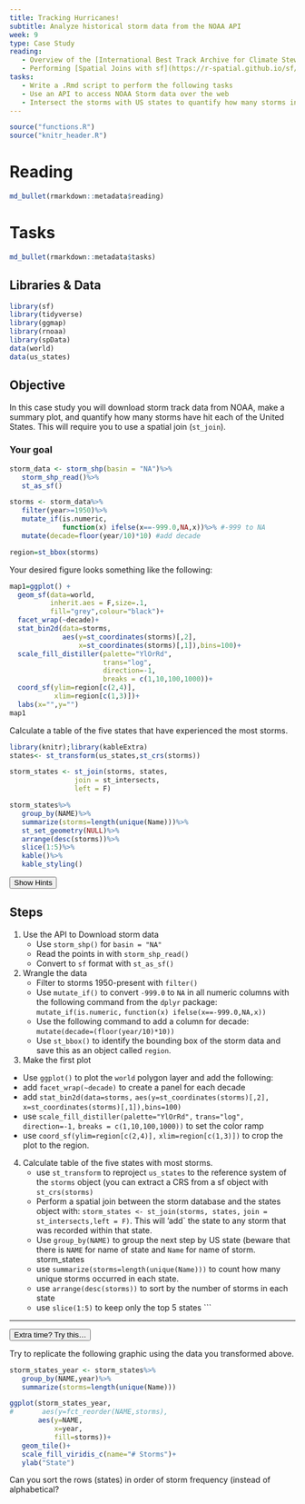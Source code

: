 ```yaml
---
title: Tracking Hurricanes!
subtitle: Analyze historical storm data from the NOAA API
week: 9
type: Case Study
reading:
   - Overview of the [International Best Track Archive for Climate Stewardship (IBTrACS)](https://www.ncdc.noaa.gov/ibtracs/index.php?name=ibtracs-data-access)
   - Performing [Spatial Joins with sf](https://r-spatial.github.io/sf/reference/st_join.html)
tasks:
   - Write a .Rmd script to perform the following tasks
   - Use an API to access NOAA Storm data over the web
   - Intersect the storms with US states to quantify how many storms in the database have hit each state.
---
```


```r
source("functions.R")
source("knitr_header.R")
```

# Reading

```r
md_bullet(rmarkdown::metadata$reading)
```

# Tasks

```r
md_bullet(rmarkdown::metadata$tasks)
```

## Libraries & Data

```r
library(sf)
library(tidyverse)
library(ggmap)
library(rnoaa)
library(spData)
data(world)
data(us_states)
```

## Objective

In this case study you will download storm track data from NOAA, make a summary plot, and quantify how many storms have hit each of the United States.  This will require you to use a spatial join (`st_join`).

### Your goal
```r
storm_data <- storm_shp(basin = "NA")%>%
   storm_shp_read()%>%
   st_as_sf()
```

```r
storms <- storm_data%>%
   filter(year>=1950)%>%
   mutate_if(is.numeric, 
             function(x) ifelse(x==-999.0,NA,x))%>% #-999 to NA
   mutate(decade=floor(year/10)*10) #add decade

region=st_bbox(storms)
```
Your desired figure looks something like the following:
```r
map1=ggplot() +
  geom_sf(data=world,
          inherit.aes = F,size=.1,
          fill="grey",colour="black")+
  facet_wrap(~decade)+
  stat_bin2d(data=storms,
             aes(y=st_coordinates(storms)[,2],
                 x=st_coordinates(storms)[,1]),bins=100)+
  scale_fill_distiller(palette="YlOrRd",
                       trans="log",
                       direction=-1,
                       breaks = c(1,10,100,1000))+
  coord_sf(ylim=region[c(2,4)],
           xlim=region[c(1,3)])+
  labs(x="",y="")
map1
```


Calculate a table of the five states that have experienced the most storms.
```r
library(knitr);library(kableExtra)
states<- st_transform(us_states,st_crs(storms))

storm_states <- st_join(storms, states, 
                join = st_intersects, 
                left = F)

storm_states%>%
   group_by(NAME)%>%
   summarize(storms=length(unique(Name)))%>%
   st_set_geometry(NULL)%>%
   arrange(desc(storms))%>%
   slice(1:5)%>%
   kable()%>%
   kable_styling()
```


<div class="well">
<button data-toggle="collapse" class="btn btn-primary btn-sm round" data-target="#demo1">Show Hints</button>
<div id="demo1" class="collapse">

## Steps

1. Use the API to Download storm data
   * Use `storm_shp()` for `basin = "NA"`
   * Read the points in with `storm_shp_read()`
   * Convert to `sf` format with `st_as_sf()`
2. Wrangle the data
   * Filter to storms 1950-present with `filter()`
   * Use `mutate_if()` to convert `-999.0` to `NA` in all numeric columns with the following command from the `dplyr` package: `mutate_if(is.numeric,` `function(x) ifelse(x==-999.0,NA,x))`
   * Use the following command to add a column for decade: `mutate(decade=(floor(year/10)*10))`
   * Use `st_bbox()` to identify the bounding box of the storm data and save this as an object called `region`.
3.  Make the first plot
   * Use `ggplot()` to plot the `world` polygon layer and add the following:
   * add `facet_wrap(~decade)` to create a panel for each decade
   * add `stat_bin2d(data=storms,` `aes(y=st_coordinates(storms)[,2],` `x=st_coordinates(storms)[,1]),bins=100)`
   * use 
`scale_fill_distiller(palette="YlOrRd",` 
`trans="log",` 
`direction=-1,`
`breaks = c(1,10,100,1000))` to set the color ramp
   * use `coord_sf(ylim=region[c(2,4)],`
   `xlim=region[c(1,3)])` to crop the plot to the region.
4. Calculate table of the five states with most storms.
   * use `st_transform` to reproject `us_states` to the reference system of the `storms` object (you can extract a CRS from a sf object with `st_crs(storms)`
   * Perform a spatial join between the storm database and the states object with: `storm_states <- st_join(storms, states, `
   `join = st_intersects,left = F)`.  This will 'add` the state to any storm that was recorded within that state.
   * Use `group_by(NAME)` to group the next step by US state (beware that there is `NAME` for name of state and `Name` for name of storm.  storm_states
   * use `summarize(storms=length(unique(Name)))` to count how many unique storms occurred in each state.
   * use `arrange(desc(storms))` to sort by the number of storms in each state
   * use `slice(1:5)` to keep only the top 5 states
```


</div>
</div>

---

<div class="extraswell">
<button data-toggle="collapse" class="btn btn-link" data-target="#extras">
Extra time? Try this...
</button>
<div id="extras" class="collapse">


Try to replicate the following graphic using the data you transformed above.

```r
storm_states_year <- storm_states%>%
   group_by(NAME,year)%>%
   summarize(storms=length(unique(Name)))

ggplot(storm_states_year,
#       aes(y=fct_reorder(NAME,storms),
       aes(y=NAME,
           x=year,
           fill=storms))+
   geom_tile()+
   scale_fill_viridis_c(name="# Storms")+
   ylab("State")
```

Can you sort the rows (states) in order of storm frequency (instead of alphabetical?
</div>
</div>
